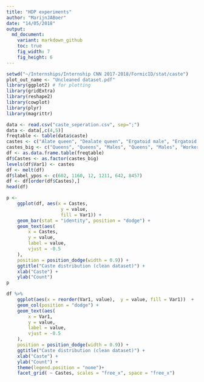 ```yaml
---
title: "HDP experiments"
author: "MarijnJABoer"
date: "14/05/2018"
output:
  md_document:
    variant: markdown_github
    toc: true
    fig_width: 7
    fig_height: 6
---
```


```r
setwd("~/Internships/Internship CNN 2017-2018/FormicID/stat/caste")
plot_out_name <- "Uncleaned dataset.pdf"
library(ggplot2) # for plotting
library(gridExtra)
library(reshape2)
library(cowplot)
library(plyr)
library(magrittr)
```

```r

data <- read.csv("caste_seperation.csv", sep=";")
data <- data[,c(4,5)]
freqtable <- table(data$caste)
castes <- c("Alate queen", "Dealate queen", "Ergatoid male", "Ergatoid queen", "Male",  "Worker")
castes_big <- c("Queens", "Queens", "Males", "Queens", "Males", "Workers")
df <- as.data.frame.table(freqtable)
df$Castes <- as.factor(castes_big)
levels(df$Var1) <- castes
df <- melt(df)
df$label_ypos <- c(602, 1160, 12, 1211, 642, 8457)
df <- df[order(df$Castes),]
head(df)
```


```r
p <-
    ggplot(df, aes(x = Castes,
                    y = value,
                    fill = Var1)) +
    geom_bar(stat = "identity", position = "dodge") +
    geom_text(aes(
        x = Castes,
        y = value,
        label = value,
        vjust = -0.5
    ),
    position = position_dodge(width = 0.9)) +
    ggtitle("Caste distribution (clean dataset)") +
    xlab("Caste") +
    ylab("Count")
p
```

```r
df %>%
    ggplot(aes(x = reorder(Var1, value),  y = value, fill = Var1))  +
    geom_col(position = "dodge") +
    geom_text(aes(
        x = Var1,
        y = value,
        label = value,
        vjust = -0.5
    ),
    position = position_dodge(width = 0.9)) +
    ggtitle("Caste distribution (clean dataset)") +
    xlab("Caste") +
    ylab("Count") +
    theme(legend.position = "none")+
    facet_grid( ~ Castes, scales = "free_x", space = "free_x")
```

